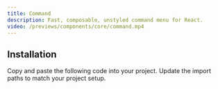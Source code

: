 ```yaml
---
title: Command
description: Fast, composable, unstyled command menu for React.
video: /previews/components/core/command.mp4
---
```


<ComponentPreview
  name="demos/components/core/command"
  className="min-h-[320px] max-w-sm items-start"
/>

## Installation

<Steps>
  <Step>Copy and paste the following code into your project.</Step>
  <ComponentSource name="components/core/default/command" />
  <Step>Update the import paths to match your project setup.</Step>
</Steps>

